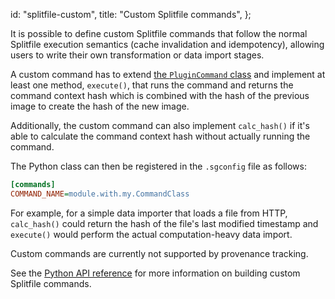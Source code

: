   id: "splitfile-custom",
  title: "Custom Splitfile commands",
};

It is possible to define custom Splitfile commands that follow the
normal Splitfile execution semantics (cache invalidation and
idempotency), allowing users to write their own transformation or data import stages.

A custom command has to extend [the `PluginCommand` class](../python-api/splitgraph.hooks#splitgraphhookssplitfile_commands-module)
and implement at least one method, `execute()`, that runs the command and
returns the command context hash which is combined with the hash of the
previous image to create the hash of the new image.

Additionally, the custom command can also implement `calc_hash()` if it's able to calculate the
command context hash without actually running the command.

The Python class can then be registered in the `.sgconfig` file as follows:

```ini
[commands]
COMMAND_NAME=module.with.my.CommandClass
```

For example, for a simple data importer that loads a file from HTTP,
`calc_hash()` could return the hash of the file's last modified
timestamp and `execute()` would perform the actual computation-heavy
data import.

Custom commands are currently not supported by provenance tracking.

See the [Python API reference](../python-api/splitgraph.hooks#splitgraphhookssplitfile_commands-module) for more information
on building custom Splitfile commands.
